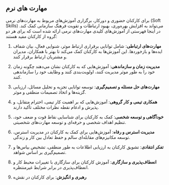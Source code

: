 ## مهارت های نرم


برای کارکنان حضوری و دورکار، برگزاری آموزش‌های مربوط به مهارت‌های نرمی (Soft Skills) می‌تواند به افزایش بهره‌وری، بهبود ارتباطات و تقویت فرهنگ سازمانی کمک کند. در اینجا فهرستی از آموزش‌های کلیدی مهارت‌های نرمی ارائه شده است که برای هر دو گروه از کارکنان مفید هستند:

1. **مهارت‌های ارتباطی**: شامل توانایی برقراری ارتباط موثر، شنوایی فعال، بیان شفاف ایده‌ها و بازخوردها. این آموزش‌ها به کارکنان کمک می‌کند تا بهتر با همکاران، مدیران و مشتریان ارتباط برقرار کنند.

2. **مدیریت زمان و سازماندهی**: آموزش‌هایی که به کارکنان نشان می‌دهند چگونه زمان خود را به طور موثر مدیریت کنند، اولویت‌بندی کنند و وظایف خود را سازماندهی کنند.

3. **مهارت‌های حل مسئله و تصمیم‌گیری**: توسعه توانایی تجزیه و تحلیل مسائل، ارزیابی گزینه‌ها و اتخاذ تصمیمات منطقی و موثر.

4. **همکاری تیمی و کار گروهی**: آموزش‌هایی که بر اهمیت کار تیمی، احترام متقابل، و پذیرش و ادغام نقطه نظرات مختلف تأکید دارند.

5. **خودآگاهی و توسعه شخصی**: کمک به کارکنان برای شناسایی نقاط قوت و ضعف خود، تنظیم اهداف شخصی و حرفه‌ای و توسعه مهارت‌های شخصیتی.

6. **مدیریت استرس و رفاه**: آموزش‌هایی برای کمک به کارکنان در مدیریت استرس، توسعه مکانیزم‌های مقابله‌ای سالم و حفظ تعادل بین کار و زندگی.

7. **تفکر انتقادی**: تشویق کارکنان به ارزیابی اطلاعات به طور منطقی، تشخیص بیاس‌ها و تصمیم‌گیری بر اساس شواهد.

8. **انعطاف‌پذیری و سازگاری**: آموزش کارکنان برای سازگاری با تغییرات محیط کار و انعطاف‌پذیری در برابر شرایط غیرمنتظره.

9. **رهبری و انگیزش**: برای کارکنان در نقش‌ه
